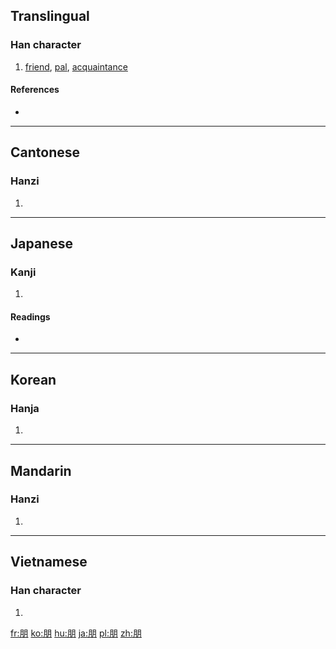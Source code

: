 ==Translingual==

===Han character===
{{Han char|rn=74|rad=月|as=04|sn=8|four=7722<sub>0</sub>|canj=月月 (BB)}}

# [[friend]], [[pal]], [[acquaintance]]

====References====
* {{Han ref|kx=0504.290|dkj=14340|dj=0883.040|hdz=32050.060|uh=670B|ud=26379|bh=AA42|bd=43586}}

----

==Cantonese==

===Hanzi===
{{yue-hanzi|jyut=|y=pang4}}

# {{defn|Cantonese|sort=月04}}

----

==Japanese==

===Kanji===
{{ja-kanji|grade=|rs=月04}}

# {{defn|Japanese|sort=月04}}

====Readings====
* {{ja-readings|on=[[ほう]] (hō)|kun=[[とも]] (tomo)}}

----

==Korean==

===Hanja===
{{ko-hanja|hangeul=붕|eumhun=|rv=bung|mr=pung|y=pung}}

# {{defn|Korean|sort=月04}}

----

==Mandarin==

===Hanzi===
{{cmn-hanzi|pin=[[péng]] ([[peng2]])|wg=p'eng<sup>2</sup>}}

# {{defn|Mandarin|sort=月04}}

----

==Vietnamese==

===Han character===
{{vi-hantu|[[bằng]], [[bẵng]]|rs=月04}}

# {{defn|Vietnamese|sort=月04}}

[[fr:朋]]
[[ko:朋]]
[[hu:朋]]
[[ja:朋]]
[[pl:朋]]
[[zh:朋]]